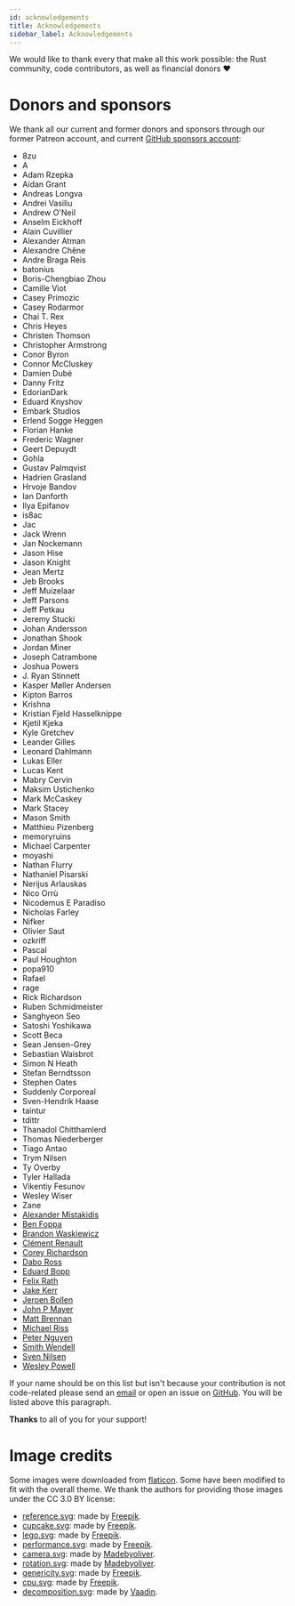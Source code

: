 ```yaml
---
id: acknowledgements
title: Acknowledgements
sidebar_label: Acknowledgements
---
```


We would like to thank every that make all this work possible: the Rust community,
code contributors, as well as financial donors ♥

# Donors and sponsors

We thank all our current and former donors and sponsors through our former
Patreon account, and current [GitHub sponsors account](https://github.com/sponsors/dimforge):

* 8zu
* A
* Adam Rzepka
* Aidan Grant
* Andreas Longva
* Andrei Vasiliu
* Andrew O'Neil
* Anselm Eickhoff
* Alain Cuvillier
* Alexander Atman
* Alexandre Chêne
* Andre Braga Reis
* batonius
* Boris-Chengbiao Zhou
* Camille Viot
* Casey Primozic
* Casey Rodarmor
* Chai T. Rex
* Chris Heyes
* Christen Thomson
* Christopher Armstrong
* Conor Byron
* Connor McCluskey
* Damien Dubé
* Danny Fritz
* EdorianDark
* Eduard Knyshov
* Embark Studios
* Erlend Sogge Heggen
* Florian Hanke
* Frederic Wagner
* Geert Depuydt
* Gohla
* Gustav Palmqvist
* Hadrien Grasland
* Hrvoje Bandov
* Ian Danforth
* Ilya Epifanov
* is8ac
* Jac
* Jack Wrenn
* Jan Nockemann
* Jason Hise
* Jason Knight
* Jean Mertz
* Jeb Brooks
* Jeff Muizelaar
* Jeff Parsons
* Jeff Petkau
* Jeremy Stucki
* Johan Andersson
* Jonathan Shook
* Jordan Miner
* Joseph Catrambone
* Joshua Powers
* J. Ryan Stinnett
* Kasper Møller Andersen
* Kipton Barros
* Krishna
* Kristian Fjeld Hasselknippe
* Kjetil Kjeka
* Kyle Gretchev
* Leander Gilles
* Leonard Dahlmann
* Lukas Eller
* Lucas Kent
* Mabry Cervin
* Maksim Ustichenko
* Mark McCaskey
* Mark Stacey
* Mason Smith
* Matthieu Pizenberg
* memoryruins
* Michael Carpenter
* moyashi
* Nathan Flurry
* Nathaniel Pisarski
* Nerijus Arlauskas
* Nico Orrù
* Nicodemus E Paradiso
* Nicholas Farley
* Nifker
* Olivier Saut
* ozkriff
* Pascal
* Paul Houghton
* popa910
* Rafael
* rage
* Rick Richardson
* Ruben Schmidmeister
* Sanghyeon Seo
* Satoshi Yoshikawa
* Scott Beca
* Sean Jensen-Grey
* Sebastian Waisbrot
* Simon N Heath
* Stefan Berndtsson
* Stephen Oates
* Suddenly Corporeal
* Sven-Hendrik Haase
* taintur
* tdittr
* Thanadol Chitthamlerd
* Thomas Niederberger
* Tiago Antao
* Trym Nilsen
* Ty Overby
* Tyler Hallada
* Vikentiy Fesunov
* Wesley Wiser
* Zane
* [Alexander Mistakidis](https://github.com/aamistak)
* [Ben Foppa](https://github.com/bfops)
* [Brandon Waskiewicz](https://github.com/brandonw)
* [Clément Renault](https://github.com/Kerollmops)
* [Corey Richardson](https://github.com/cmr)
* [Dabo Ross](https://github.com/daboross)
* [Eduard Bopp](https://github.com/aepsil0n)
* [Felix Rath](https://github.com/Futile)
* [Jake Kerr](https://github.com/jakerr)
* [Jeroen Bollen](https://github.com/Binero)
* [John P Mayer](https://github.com/johnpmayer)
* [Matt Brennan](https://github.com/quarterto)
* [Michael Riss](https://github.com/MichaelRiss)
* [Peter Nguyen](https://github.com/artichokes)
* [Smith Wendell](https://github.com/wackywendell)
* [Sven Nilsen](https://github.com/bvssvni)
* [Wesley Powell](https://github.com/wspowell)


If your name should be on this list but isn't because your contribution is not
code-related please send an [email](mailto:developer@crozet.re) or open an
issue on [GitHub](https://github.com/dimforge/nalgebra/issues). You will be
listed above this paragraph.

**Thanks** to all of you for your support!

# Image credits
Some images were downloaded from [flaticon](https://www.flaticon.com). Some have
been modified to fit with the overall theme. We thank the authors for providing
those images under the CC 3.0 BY license:

* <u>reference.svg</u>: made by [Freepik](https://www.freepik.com).
* <u>cupcake.svg</u>: made by [Freepik](https://www.freepik.com).
* <u>lego.svg</u>: made by [Freepik](https://www.freepik.com).
* <u>performance.svg</u>: made by [Freepik](https://www.freepik.com).
* <u>camera.svg</u>: made by [Madebyoliver](https://www.flaticon.com/authors/madebyoliver).
* <u>rotation.svg</u>: made by [Madebyoliver](https://www.flaticon.com/authors/madebyoliver).
* <u>genericity.svg</u>: made by [Freepik](https://www.freepik.com).
* <u>cpu.svg</u>: made by [Freepik](https://www.freepik.com).
* <u>decomposition.svg</u>: made by [Vaadin](https://www.flaticon.com/authors/vaadin).
